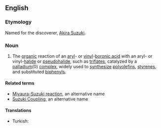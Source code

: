 ==English==

===Etymology===
Named for the discoverer, [[w:Akira Suzuki|Akira Suzuki]].

===Noun===
{{wikipedia}}
{{en-noun|head=[[Suzuki]] [[reaction]]}}

# {{label|en|chemistry}} The [[organic]] reaction of an [[aryl]]- or [[vinyl]]-[[boronic acid]] with an aryl- or vinyl-[[halide]] or [[pseudohalide]], such as [[triflate]]s, catalyzed by a [[palladium]](0) [[complex]], widely used to [[synthesize]] [[polyolefin]]s, [[styrene]]s, and substituted [[biphenyl]]s.

====Related terms====
* [[Miyaura-Suzuki reaction]], an alternative name
* [[Suzuki Coupling]], an alternative name

====Translations====
{{trans-top|organic reaction}}
* Turkish: {{t|tr|Suzuki tepkimesi}}
{{trans-mid}}
{{trans-bottom}}